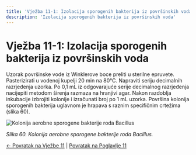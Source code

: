 ```yaml
---
title: 'Vježba 11-1: Izolacija sporogenih bakterija iz površinskih voda'
description: 'Izolacija sporogenih bakterija iz površinskih voda'
---
```


# Vježba 11-1: Izolacija sporogenih bakterija iz površinskih voda

Uzorak površinske vode iz Winklerove boce preliti u sterilne epruvete. Pasterizirati u vodenoj kupelji 20 min na 80°C. Napraviti seriju decimalnih razrjeđenja uzorka. Po 0,1 mL iz odgovarajuće serije decimalnog razrjeđenja nacijepiti metodom širenja razmaza na hranjivi agar. Nakon razdoblja inkubacije izbrojiti kolonije i izračunati broj po 1 mL uzorka. Površina kolonija sporogenih bakterija uglavnom je hrapava s raznim specifičnim crtežima (slika 60).

![Kolonija aerobne sporogene bakterije roda Bacillus](/Images/slika60.jpg)

*Slika 60. Kolonija aerobne sporogene bakterije roda Bacillus.*

[← Povratak na Vježbe 11](../vjezbe-11) | [Povratak na Poglavlje 11](/poglavlje-11/)
